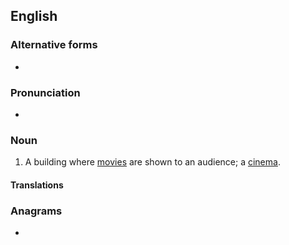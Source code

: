==English==
{{rfd|en}}
===Alternative forms===
* {{l|en|movie theatre}}

===Pronunciation===
* {{a|GA}} {{IPA|/ˈmuvi ˌθi.ətɚ/|lang=en}}

===Noun===
{{en-noun}}

# {{lb|en|US}} A building where [[movie]]s are shown to an audience; a [[cinema]].

====Translations====
{{trans-see|cinema}}

===Anagrams===
* {{anagrams|en|a=aeeehimorttv|movie theatre}}